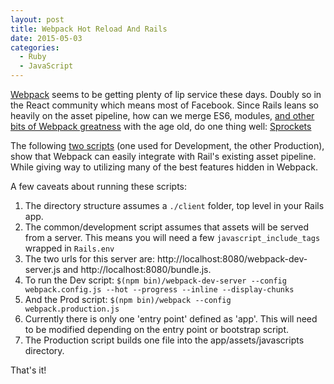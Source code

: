 ```yaml
---
layout: post
title: Webpack Hot Reload And Rails
date: 2015-05-03
categories:
  - Ruby
  - JavaScript
---
```


[Webpack][1] seems to be getting plenty of lip service these days.
Doubly so in the React community which means most of Facebook.
Since Rails leans so heavily on the asset pipeline,
how can we merge ES6, modules, [and other bits of Webpack greatness][2]
with the age old,
do one thing well: [Sprockets][3]

The following [two scripts][4] (one used for Development, the other Production),
show that Webpack can easily integrate with Rail's existing asset pipeline.
While giving way to utilizing many of the best features hidden in Webpack.

A few caveats about running these scripts:

1. The directory structure assumes a `./client` folder,
top level in your Rails app.
1. The common/development script assumes that assets  will be served from a server.
This means you will need a few `javascript_include_tags` wrapped in `Rails.env`
1. The two urls for this server are: http://localhost:8080/webpack-dev-server.js
and http://localhost:8080/bundle.js.
1. To run the Dev script: `$(npm bin)/webpack-dev-server --config webpack.config.js --hot --progress --inline --display-chunks`
1. And the Prod script: `$(npm bin)/webpack --config webpack.production.js`
1. Currently there is only one 'entry point' defined as 'app'.
This will need to be modified depending on the entry point or bootstrap script.
1. The Production script builds one file into the app/assets/javascripts directory.

That's it!

<script src="https://gist.github.com/braidn/4a11487a59f16b196fa7.js"></script>

[1]: http://webpack.github.io/
[2]: https://webpack.github.io/docs/hot-module-replacement-with-webpack.html
[3]: https://github.com/sstephenson/sprockets
[4]: https://gist.github.com/braidn/4a11487a59f16b196fa7
